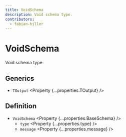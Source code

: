 ```yaml
---
title: VoidSchema
description: Void schema type.
contributors:
  - fabian-hiller
---
```



# VoidSchema

Void schema type.

## Generics

- `TOutput` <Property {...properties.TOutput} />

## Definition

- `VoidSchema` <Property {...properties.BaseSchema} />
  - `type` <Property {...properties.type} />
  - `message` <Property {...properties.message} />
